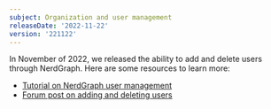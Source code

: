 ```yaml
---
subject: Organization and user management
releaseDate: '2022-11-22'
version: '221122'
---
```


In November of 2022, we released the ability to add and delete users through NerdGraph. Here are some resources to learn more:
* [Tutorial on NerdGraph user management](https://docs.newrelic.com/docs/apis/nerdgraph/examples/nerdgraph-manage-users)
* [Forum post on adding and deleting users](https://discuss.newrelic.com/t/add-and-delete-users-via-nerdgraph/191462)

